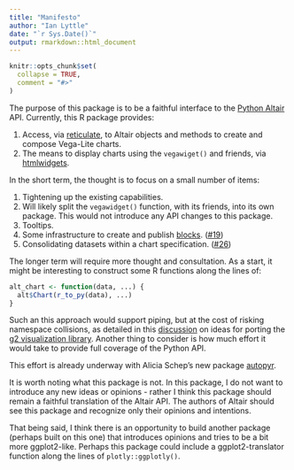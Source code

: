 ```yaml
---
title: "Manifesto"
author: "Ian Lyttle"
date: "`r Sys.Date()`"
output: rmarkdown::html_document
---
```


```r
knitr::opts_chunk$set(
  collapse = TRUE,
  comment = "#>"
)
```

The purpose of this package is to be a faithful interface to the [Python Altair](https://altair-viz.github.io) API. Currently, this R package provides:

1. Access, via [reticulate](https://rstudio.github.io/reticulate/), to Altair objects and methods to create and compose Vega-Lite charts.
1. The means to display charts using the `vegawiget()` and friends, via [htmlwidgets](https://www.htmlwidgets.org).

In the short term, the thought is to focus on a small number of items:

1. Tightening up the existing capabilities.
1. Will likely split the `vegawidget()` function, with its friends, into its own package. This would not introduce any API changes to this package.
1. Tooltips.
1. Some infrastructure to create and publish [blocks](https://bl.ocks.org/). ([#19](https://github.com/ijlyttle/altair/issues/19))
1. Consolidating datasets within a chart specification. ([#26](https://github.com/ijlyttle/altair/issues/26))

The longer term will require more thought and consultation. As a start, it might be interesting to construct some R functions along the lines of:

```r
alt_chart <- function(data, ...) {
  alt$Chart(r_to_py(data), ...)
}
```

Such an this approach would support piping, but at the cost of risking namespace collisions, as detailed in this [discussion](https://github.com/g2inR/g2r/issues/1) on ideas for porting the [g2 visualization library](https://antv.alipay.com/zh-cn/g2/3.x/index.html). Another thing to consider is how much effort it would take to provide full coverage of the Python API. 

This effort is already underway with Alicia Schep's new package [autopyr](https://github.com/AliciaSchep/autopyr).

It is worth noting what this package is not. In this package, I do not want to introduce any new ideas or opinions - rather I think this package should remain a faithful translation of the Altair API. The authors of Altair should see this package and recognize only their opinions and intentions.

That being said, I think there is an opportunity to build another package (perhaps built on this one) that introduces opinions and tries to be a bit more ggplot2-like. Perhaps this package could include a ggplot2-translator function along the lines of `plotly::ggplotly()`.


